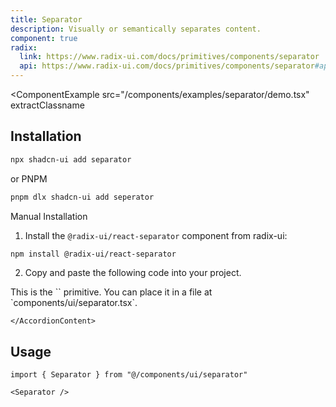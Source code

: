 ```yaml
---
title: Separator
description: Visually or semantically separates content.
component: true
radix:
  link: https://www.radix-ui.com/docs/primitives/components/separator
  api: https://www.radix-ui.com/docs/primitives/components/separator#api-reference
---
```


<ComponentExample
  src="/components/examples/separator/demo.tsx"
  extractClassname
>
  <SeparatorDemo />
</ComponentExample>

## Installation

```bash
npx shadcn-ui add separator
```
or PNPM
```bash
pnpm dlx shadcn-ui add seperator
```

<Accordion type="single" collapsible>
  <AccordionItem value="manual-installation">
    <AccordionTrigger>Manual Installation</AccordionTrigger>
    <AccordionContent>

1. Install the `@radix-ui/react-separator` component from radix-ui:

```bash
npm install @radix-ui/react-separator
```

2. Copy and paste the following code into your project.

<ComponentSource src="/components/ui/separator.tsx" />

<Callout>
  This is the `<Separator />` primitive. You can place it in a file at
  `components/ui/separator.tsx`.
</Callout>

    </AccordionContent>

  </AccordionItem>
</Accordion>

## Usage

```tsx
import { Separator } from "@/components/ui/separator"
```

```tsx
<Separator />
```
